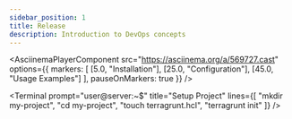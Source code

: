 ```yaml
---
sidebar_position: 1
title: Release
description: Introduction to DevOps concepts
---
```



<AsciinemaPlayerComponent 
  src="https://asciinema.org/a/569727.cast" 
  options={{
    markers: [
      [5.0, "Installation"],
      [25.0, "Configuration"], 
      [45.0, "Usage Examples"]
    ],
    pauseOnMarkers: true
  }}
/>



<Terminal  prompt="user@server:~$"
  title="Setup Project"
  lines={[
    "mkdir my-project",
    "cd my-project", 
    "touch terragrunt.hcl",
    "terragrunt init"
  ]}
/>

